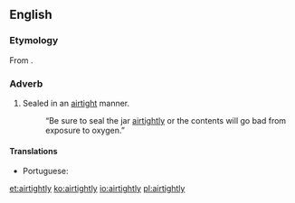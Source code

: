 ==English==

===Etymology===
From {{suffix|airtight|ly|lang=en}}.

===Adverb===
{{en-adv}}

# Sealed in an [[airtight]] manner.
#: “Be sure to seal the jar [[airtightly]] or the contents will go bad from exposure to oxygen.”

====Translations====
{{trans-top|in an airtight manner}}
* Portuguese: {{t+|pt|hermeticamente}}
{{trans-mid}}
{{trans-bottom}}

[[et:airtightly]]
[[ko:airtightly]]
[[io:airtightly]]
[[pl:airtightly]]